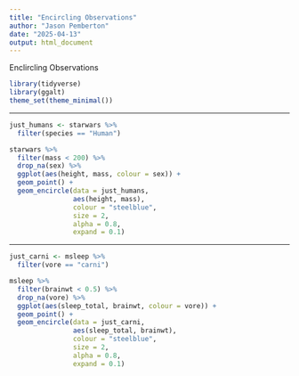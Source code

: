 ```yaml
---
title: "Encircling Observations"
author: "Jason Pemberton"
date: "2025-04-13"
output: html_document
---
```


Enclircling Observations
```r
library(tidyverse)
library(ggalt)
theme_set(theme_minimal())
```

---

```r
just_humans <- starwars %>% 
  filter(species == "Human")

starwars %>% 
  filter(mass < 200) %>% 
  drop_na(sex) %>% 
  ggplot(aes(height, mass, colour = sex)) +
  geom_point() +
  geom_encircle(data = just_humans,
                aes(height, mass),
                colour = "steelblue",
                size = 2,
                alpha = 0.8,
                expand = 0.1)
```

---

```r
just_carni <- msleep %>% 
  filter(vore == "carni")

msleep %>% 
  filter(brainwt < 0.5) %>% 
  drop_na(vore) %>% 
  ggplot(aes(sleep_total, brainwt, colour = vore)) +
  geom_point() +
  geom_encircle(data = just_carni,
                aes(sleep_total, brainwt),
                colour = "steelblue",
                size = 2,
                alpha = 0.8,
                expand = 0.1)
```